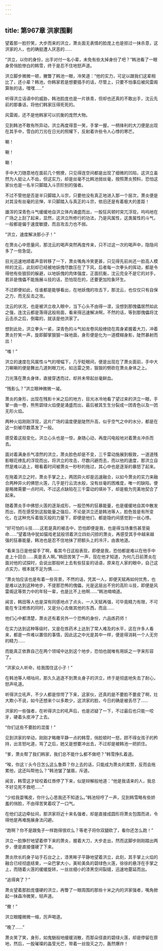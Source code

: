 ```yaml
---
---
---
```

title: 第967章 洪家围剿
---



望着那一脸狞笑，大步而来的洪立，萧炎面无表情的脸庞上也是掠过一抹杀意，这洪家的人，也的确挺遭人厌恶的……

“洪立，以你的身份，出手对付一名小辈，未免有些太掉身份了吧？”韩池看了一眼身旁俏脸惨白的韩雪，终于是忍不住地怒声道。

洪立脚步微微一顿，撇瞥了韩池一眼，冷笑道：“他的实力，可足以跟我们这辈相比了，还小辈？韩池，你韩家若是想要插手的话，尽管上，只要不怕事后被风雷阁算账的话，嘿嘿……”

听得洪立话语中的威胁，韩池脸庞也是一片铁青，但却也还真的不敢出手，沈云先前的那番话，将他们韩家压得死死的。

风雷阁，还不是他韩家可以抗衡的庞然大物。

见到韩池不敢有所异动，洪立再度得意一笑，手掌一握，一柄锋利的大刀便是出现在其手中，雪白的刀刃在日光的照耀下，反射着许些令人心悸的寒芒。

唰！

唰！

唰！

手中大刀随意地在面前几个劈撩，只见得连空间都是出现了细微的凹陷，这洪立虽然为人挺让人不齿，但这实力，却是丝毫不比韩池弱丝毫，按照萧炎预料，恐怕这家伙也是一名半只脚踏入斗宗阶别的强者。

不过不管他是否是半只脚踏入斗宗，只要他没有真正地进入那一个层次，萧炎便是对其没有丝毫的忌惮，半只脚踏入与真正的斗宗，依旧还是有着极大的差距！

雄浑的深青色斗气缓缓地自洪立体内涌盛而出，一股狂风顿时突兀浮现，呜呜地在广场之上刮了起来，显然，这洪立所修行的功法，乃是风属性，这类属性的斗气，一般都是偏于速度敏捷，而且攻击力也不弱。

“洪立，速度解决那小子！”

在萧炎心中思量间，那沈云的喝声突然再度传来，只不过这一次的喝声中，隐隐间多了一些急促。

目光迅速地顺着声音转移了一下，萧炎嘴角冷笑更甚，只见得先前尚还一脸高人模样的沈云，此刻却已经被地妖傀尽数压在了下风，后者每一次拳头的挥动，都是令得他有些狼狈的躲避，以地妖傀的肉体强度，正面抗衡，沈云完全不是它的对手，若非是傀儡不能施展斗技的话，恐怕现在的，还要更加险象环生。

不过即便如此，任谁都是能够看出，在地妖傀的攻击下，那沈云，也仅仅只有自保之力，而无反击之攻。

沈云的状况，也是被洪立收入眼中，当下心头不由得一凛，没想到那傀儡居然如此之强，连沈云都是落得这般局面，看来得迅速解决啊，不然的话，等到那傀儡将沈云击杀之后，倒霉的，就该是他洪家了。

想到此处，洪立拳头一紧，深青色的斗气如龙卷风般缭绕在周身紧握着大刀，冲着萧炎狞笑一声，旋即脚掌狠狠一跺地面，身形便是化为一道模糊身影，陡然暴射而出！

“嗤！”

洪立的速度在风属性斗气的增幅下，几乎眨眼间，便是出现在了萧炎面前，手中大刀唰唰的便是舞出几道刺眼刀光，如迅雷之势，狠狠的劈砍在萧炎身体之上。

刀光落在萧炎身体，直接穿透而过，却并未带起丝毫鲜血。

“残影么？”洪立眼神微微一凝。

萧炎的身形，出现在残影十米之后的地方，目光冰冷地看了望过来的洪立一眼，手掌一曲一卷，熊熊碧绿火焰便是涌盛而出，最后被其生生分裂成一团青色以及一团无形火焰。

两种火焰刚刚浮现，这片广场的温度便是陡然升高，似乎空气之中的水分，都是在这一刻被尽数蒸发了一般。

感受着这般变化，洪立心头也是一惊，身随心动，再度闪电般地对着萧炎冲杀而去。

面对着满身杀气凛然的洪立，萧炎脸色却是不变，三千雷动施展到极致，一道道残影眼花缭乱的浮现而出，将洪立的攻击，尽数闪避而去，而以他的速度，那洪立自然是难以追上，眼看着时间被萧炎一秒秒的拖过，其心中也是逐渐的暴怒了起来。

在拖着洪立之时，萧炎手掌之上，两团异火却是迅速融合，以如今萧炎的实力来融合两种异火的佛怒火莲，几乎是行云流水般，没有丝毫的困难度，唯一的缺陷，便是略微需要一点时间，不过这点缺陷在三千雷动的填补下，却是极为完美地契合了起来。

随着萧炎手中佛怒火莲的逐渐成形，一股恐怖的狂暴能量，也是缓缓地自其中散发而出，而在感受到这股能量之强后，不论是洪立还是韩池等人，脸色皆是有所变化，在这种充斥着毁灭般的力量下，即便是他们，都是隐约间感觉到一丝心悸。

“好可怕的斗技……这若是真的被击中，恐怕即便是我，也是得当场重伤甚至毙命……”望着场中犹如猫戏老鼠般领着洪立四处闪掠的萧炎，再感受其手中越来越强的狂暴能量，韩池也是忍不住地抹了把额头上的冷汗，由衷地道。

“看来当日是他留手了啊，看其今日这般表现，即便是我，恐怕都是难以在他手中走上十回合……真是丢人啊。”韩田苦笑了一声，现在他才知道，为何几日前萧炎在面对他的试探时，会说出那般听上去有些狂妄的话语，原来在人家的眼中，自己这点实力，根本就不足为惧……

“萧炎怕应该也是有着一些背景，不然的话，凭其一人，即便天赋再如何优秀，也是难以达到这种地步，不提那恐怖的傀儡，光是这层出不穷的高阶斗技，即便是风雷阁这等势力中的年轻一辈，也是比不上他啊……”韩池喃喃道。

闻言，韩田等人也是深有同感地点了点头，一人天赋再强，可毕竟精力有限，不可能在专注修炼的同时，又是分心去做其他的东西，而且……

他们心中都清楚，萧炎还有着另外一个恐怖的身份，六品炼药师！

在实力达到这种等级时，又是在炼药术上达到了常人难及的水平，这在许多人看来，都是一件难以置信的事情，因此这之中光是其中一样，便是得消耗一个人无穷的精力……

而能真正依靠自己在两个领域中达到这个地步，恐怕也就唯有用妖之一字来形容了。

“洪家众人听命，给我围住这小子！”

在韩池等人嘀咕间，那久久追逐不到萧炎身子的洪立，终于是彻底地失去了耐心，怒声吼道。

听得洪立吼声，不少人都是惊愕了下来，这家伙，还真的是不要脸不要皮了啊，灶大欺小不说，如今还想来个以多欺少，这洪家的脸，今日的确是被丢尽了……

洪家的一些强者，在听得洪立的吼声后，也是迟疑了一下，不过最后也只能一咬牙，硬着头皮冲了上去。

“你们这些不要脸的混蛋！”

见到洪家的举动，刚刚才略橄平静一点的韩雪，俏脸顿时一怒，顾不得女孩子的矜持，出言怒叱道，骂了之后，她又是想要冲出去，不过却是被韩池一把抓住。

“爹，萧炎帮了我们韩家，我们总不能什么都不做吧？”韩雪挣扎着道。

“唉，你这丫头今日怎么这么鲁莽？你上去的话，只能成为萧炎的累赘，反而会拖累他，这还叫帮他么？”韩池皱了皱眉，斥道。

闻言，韩雪这才轻咬着红唇停了下来，似是辩解般地道：“他是我请来的人，我总不好见死不救吧……”

“少给我耍嘴皮，你什么心思我还不知道么。”韩池轻哼了一声，见到韩雪略有些娇羞的俏脸，不由得苦笑着叹了一口气。

在他们这边牵扯间，那洪家将近十来名强者，却是直接成圆形将萧炎包围而进，令得他是再难施展身法闪避。

“跑啊？你不是跟兔子一样跑得很欢么？等老子将你双腿砍了，看你还怎么跑！”

洪立一脸狰狞地望着停下来的萧炎，握着大刀，大步走出，然而这脚步刚刚踏出两步，便是直接僵硬了下来。

萧炎欣长的身子站于石台之上，漆黑眸子平静地望着洪立，此刻，其手掌上火焰的融合已经彻底结束，一朵巴掌大小，美轮美奂的碧绿色火莲，徐徐的悬浮在手掌之上，而随着火莲的缓缓旋转，一丝丝细小的漆黑空间裂缝，迅速地蔓延而出。

“追得爽了？”

萧炎望着那脸庞僵硬的洪立，再瞥了一眼周围的那些十米之内的洪家强者，嘴角掀起一抹森冷微笑，轻声道。

“撤！”

洪立眼瞳微微一缩，厉声喝道。

“晚了……”

萧炎笑了笑，身形，如鬼魅般地缓缓消散，而那朵径直的碧绿火莲，却是停留在原地，然后，一股璀璨的晶莹光芒，带着一丝毁灭之力，轰然爆炸！